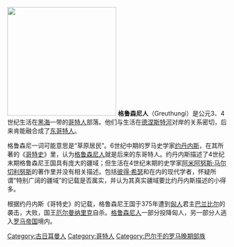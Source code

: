 {{unreferenced|time=2014-06-20T02:59:57+00:00}}
[[Image:Chernyakhov.PNG|right|250px|thumb|
{{legend|#0f0|传统[[约塔兰|约塔兰]]地区}}
{{legend|#f08|[[哥得兰岛|哥得兰岛]]}}
{{legend|#f00|{{link-en|维尔巴克文化|Wielbark Culture}}，3世纪早期}}
{{legend|#f80|[[切尔尼亚霍夫文化|切尔尼亚霍夫文化]]，4世纪早期}}
{{legend|#80f|[[罗马帝国|罗马帝国]]}}]]
'''格鲁森尼人'''（Greuthungi）是公元3、4世纪生活在[[黑海|黑海]]一带的[[哥特人|哥特人]]部落。他们与生活在[[德涅斯特河|德涅斯特河]]对岸的{{link-en|瑟文吉人|Thervingi}}关系密切，后来肯能融合成了[[东哥特人|东哥特人]]。

格鲁森尼一词可能意思是“草原居民”。6世纪中期的罗马史学家[[约丹内斯|约丹内斯]]，在其所著的《[[哥特史|哥特史]]》里，认为[[格鲁森尼人|格鲁森尼人]]就是后来的东哥特人。约丹内斯描述了4世纪末期格鲁森尼王国具有庞大的疆域；但生活在4世纪末期的史学家[[阿米阿努斯·马尔切利努斯|阿米阿努斯·马尔切利努斯]]的著作里并没有相关描述。包括[[彼得·希瑟|彼得·希瑟]]和{{link-en|迈克·库里库斯基|Michael Kulikowski}}在内的现代学者，怀疑所谓“特别广阔的疆域”的记载是否属实，并认为其真实疆域要比约丹内斯描述的小得多。

根据约丹内斯《哥特史》的记载，格鲁森尼王国于375年遭到[[匈人|匈人]]君主[[巴兰比尔|巴兰比尔]]的袭击，大败，国王[[厄尔曼纳里克|厄尔曼纳里克]]自杀。[[格鲁森尼人|格鲁森尼人]]一部分投降匈人，另一部分人逃入[[罗马帝国|罗马帝国]]境内。

[[Category:古日耳曼人|Category:古日耳曼人]]
[[Category:哥特人|Category:哥特人]]
[[Category:巴尔干的罗马晚期部族|Category:巴尔干的罗马晚期部族]]